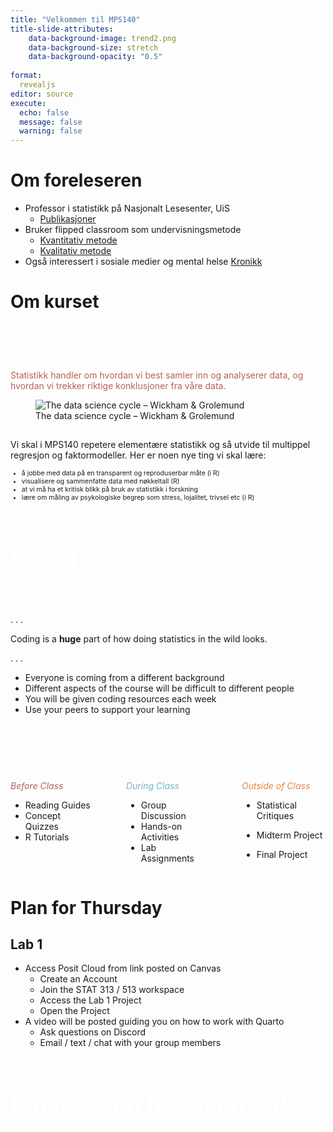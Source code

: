 ```yaml
---
title: "Velkommen til MPS140"
title-slide-attributes:
    data-background-image: trend2.png
    data-background-size: stretch
    data-background-opacity: "0.5"
    
format: 
  revealjs
editor: source
execute: 
  echo: false
  message: false
  warning: false
---
```


# Om foreleseren


-   Professor i statistikk på Nasjonalt Lesesenter, UiS
    -   [Publikasjoner](https://scholar.google.no/citations?user=KgBUXhUAAAAJ&hl=no)
-   Bruker flipped classroom som undervisningsmetode
    -   [Kvantitativ metode](https://journals.sagepub.com/doi/full/10.1177/1469787415616726) 
    -   [Kvalitativ metode](https://www.tandfonline.com/doi/full/10.1080/13562517.2017.1379481)
- Også interessert i sosiale medier og mental helse [Kronikk](https://www.aftenposten.no/meninger/debatt/i/jl4veq/det-er-alvorlige-feil-og-mangler-i-forskningen-paa-sosiale-medier)

# Om kurset

## 

::: {style="font-size: 2em; color: #FFFFFF;"}
Hva er statistikk?
:::

::: {style="color: #b76352;"}
Statistikk handler om hvordan vi best samler inn og analyserer data, og hvordan vi trekker riktige konklusjoner fra våre data.
:::

![The data science cycle -- Wickham & Grolemund](../images/transform.png)

## 

Vi skal i MPS140 repetere elementære statistikk og så utvide til multippel regresjon og faktormodeller. Her er noen nye ting vi skal lære:

::: {style="font-size: 0.75em;"}
-   å jobbe med data på en transparent og reproduserbar måte (i R)
-   visualisere og sammenfatte data med nøkkeltall (R)
-   at vi må ha et kritisk blikk på bruk av statistikk i forskning
-   lære om måling av psykologiske begrep som stress, lojalitet, trivsel etc (i R)
:::

## 

::: {style="font-size: 4em; color: #FFFFFF;"}
Coding 🙀
:::

. . .

Coding is a **huge** part of how doing statistics in the wild looks.

. . .

-   Everyone is coming from a different background
-   Different aspects of the course will be difficult to different people
-   You will be given coding resources each week
-   Use your peers to support your learning

## 

::: {style="font-size: 2em; color: #FFFFFF;"}
Course Components
:::

::: columns
::: {.column width="30%"}
::: {style="color: #b76352;"}
*Before Class*
:::

-   Reading Guides
-   Concept Quizzes
-   R Tutorials
:::

::: {.column width="2%"}
:::

::: {.column width="30%"}
::: {style="color: #76b5c5;"}
*During Class*
:::

-   Group Discussion
-   Hands-on Activities
-   Lab Assignments
:::

::: {.column width="2%"}
:::

::: {.column width="30%"}
::: {style="color: #e28743;"}
*Outside of Class*
:::

-   Statistical Critiques

-   Midterm Project

-   Final Project
:::
:::

##  {background-color="#B6CADA"}

<!-- ::: {style="font-size: 2em; color: #000000;"} -->

<!-- Specifications Based Grading -->

<!-- ::: -->

<!-- ![](images/four_pillars.png) -->

<!-- . . . -->

<!-- ::: {style="color: #000000;"} -->

<!-- Everyone is capable of earning an A! -->

<!-- ::: -->

<!-- ##  {background-color="#B6CADA"} -->

<!-- ::: {style="font-size: 2em; color: #000000;"} -->

<!-- How Smart are You? -->

<!-- ::: -->

<!-- ::: columns -->

<!-- ::: {.column width="30%"} -->

<!-- (2 minutes) -->

<!-- -   Write two *criteria* would you use to *rank* yourself compared to everyone else in this class -->

<!-- ::: -->

<!-- ::: {.column width="2%"} -->

<!-- ::: -->

<!-- ::: {.column width="30%"} -->

<!-- (3 minutes) -->

<!-- -   Talk with the person on your right about the criteria you proposed -->

<!-- ::: -->

<!-- ::: {.column width="2%"} -->

<!-- ::: -->

<!-- ::: {.column width="30%"} -->

<!-- (5 minutes) -->

<!-- -   Share out -->

<!-- -   Person with most vowels in name should be prepared to share! -->

<!-- ::: -->

<!-- ::: -->

<!-- ##  -->

<!-- ::: {style="font-size: 2em; color: #FFFFFF;"} -->

<!-- Cooperative Learning -->

<!-- ::: -->

<!-- is a structured form of small-group learning -->

<!-- . . . -->

<!-- </br> -->

<!-- ::: {style="font-size: 0.85em;"} -->

<!-- -   Roles relate to **how** the work should be done -->

<!--     -   Roles **are not** about breaking up the work intellectually -->

<!-- -   Roles allow each person to contribute to the group in significant ways -->

<!--     -   Each person's participation is necessary to complete the task -->

<!-- ::: -->

<!-- ##  {background-color="#B6CADA"} -->

<!-- ::: {style="font-size: 3em; color: #000000;"} -->

<!-- Group Norms -->

<!-- ::: -->

<!-- ::: columns -->

<!-- ::: {.column width="45%"} -->

<!-- -   Zero tolerance for: racism, sexism, homophobia, transphobia, ageism, ableism -->

<!-- -   Respect one another -->

<!-- -   Intent and impact *both* matter -->

<!-- ::: -->

<!-- ::: {.column width="5%"} -->

<!-- ::: -->

<!-- ::: {.column width="45%"} -->

<!-- -   Non-judgmental -->

<!-- -   Take space, make space -->

<!-- -   Embrace discomfort -->

<!-- -   Make decisions by consensus -->

<!-- ::: -->

<!-- ::: -->

<!-- ##  -->

<!-- ::: {style="font-size: 2em; color: #FFFFFF;"} -->

<!-- How We Learn Together -->

<!-- ::: -->

<!-- ::: columns -->

<!-- ::: {.column width="45%"} -->

<!-- ::: {style="font-size: 0.85em;"} -->

<!-- -   No one is done until everyone is done -->

<!-- -   You have the *right* to ask **anyone** in your group for help -->

<!-- -   You have the *duty* to help **anyone** in your group who asks for help -->

<!-- ::: -->

<!-- ::: -->

<!-- ::: {.column width="5%"} -->

<!-- ::: -->

<!-- ::: {.column width="45%"} -->

<!-- ::: {style="font-size: 0.85em;"} -->

<!-- -   Helping someone means explaining your thinking **not** giving answers or doing the work for them -->

<!-- -   Provide a justification when you make a statement -->

<!-- -   Think and work together -- don't divide up the work -->

<!-- ::: -->

<!-- ::: -->

<!-- ::: -->

<!-- ##  {background-color="#B6CADA"} -->

<!-- ::: {style="font-size: 8em; color: #000000;"} -->

<!-- Break -->

<!-- ::: -->

<!-- #  -->

<!-- ::: {style="font-size: 4.5em;"} -->

<!-- Let's talk about data... -->

<!-- ::: -->

<!-- ##  -->

<!-- ::: {style="font-size: 4em; color: #FFFFFF;"} -->

<!-- Tidy Data -->

<!-- ::: -->

<!-- ![Expected layout of "tidy" datasets](images/tidy-1.png) -->

<!-- ##  -->

<!-- ::: {style="font-size: 2em; color: #FFFFFF;"} -->

<!-- Gender stereotypes in 5-7 year old children -->

<!-- ::: -->

<!-- </br> -->

<!-- ::: {style="font-size: 0.75em;"} -->

<!-- ```{r gender-stereotypes} -->

<!-- #| echo: false -->

<!-- children_gender_stereo[[2]] %>%  -->

<!--   rename(sex = gender) %>%  -->

<!--   sample_n(6) %>% -->

<!--   kable(format = "html") %>%  -->

<!--   kable_styling(bootstrap_options = c("striped", "condensed"),  -->

<!--                 latex_options = "striped") -->

<!-- ``` -->

<!-- ::: -->

<!-- ##  -->

<!-- ::: {style="font-size: 1.5em; color: #FFFFFF;"} -->

<!-- Body girth and skeletal diameter measurements -->

<!-- ::: -->

<!-- ::: {style="font-size: 0.75em;"} -->

<!-- ```{r body-girth} -->

<!-- #| echo: false -->

<!-- bdims %>%  -->

<!--   sample_n(6) %>%  -->

<!--   select(age, wgt, hgt, sex, sho_gi, wai_gi, nav_gi, hip_gi) %>%  -->

<!--   kable() %>%  -->

<!--   kable_styling(bootstrap_options = c("striped", "condensed"),  -->

<!--                 latex_options = "striped") -->

<!-- ``` -->

<!-- ::: -->

<!-- ##  -->

<!-- ::: {style="font-size: 2em; color: #FFFFFF;"} -->

<!-- NBA player of the week -->

<!-- ::: -->

<!-- </br> -->

<!-- ::: {style="font-size: 0.75em;"} -->

<!-- ```{r nba} -->

<!-- #| echo: false -->

<!-- nba %>%  -->

<!--   sample_n(6) %>% -->

<!--   select(Age:Position) %>%  -->

<!--   kable(format = "html") %>%  -->

<!--     kable_styling(bootstrap_options = c("striped", "condensed"),  -->

<!--                 latex_options = "striped") -->

<!-- ``` -->

<!-- ::: -->

<!-- ##  {background-color="#B6CADA"} -->

<!-- ::: {style="font-size: 3em; color: #000000;"} -->

<!-- Your Turn -->

<!-- ::: -->

<!-- ::: {style="font-size: 0.75em;"} -->

<!-- Every year, the US releases to the public a large data set containing information on births recorded in the country. -->

<!-- A total of 13 variables were collected on every birth, including information about: -->

<!-- -   the birth (baby weight, sex of baby, premie status) -->

<!-- -   the pregnancy (hospital visits, length of gestation, ) -->

<!-- -   the birth parent's attributes (age, smoking status, marital status, race) -->

<!-- -   the partner's age -->

<!-- ::: -->

<!-- . . . -->

<!-- ::: {style="color: #b76352;"} -->

<!-- How would you expect this dataframe to look? -->

<!-- ::: -->

<!-- ##  -->

<!-- ::: {style="font-size: 2em;"} -->

<!-- Military Spending -->

<!-- ::: -->

<!-- ::: {style="font-size: 0.75em;"} -->

<!-- ```{r} -->

<!-- #| echo: false -->

<!-- #| label: wide-data -->

<!-- countries <- tibble(Country =  -->

<!--                       c("Sweden",  -->

<!--                         "Norway",  -->

<!--                         "Australia",  -->

<!--                         "USA",  -->

<!--                         "Africa") -->

<!--                     ) -->

<!-- military %>%  -->

<!--   semi_join(countries, by = "Country") %>%  -->

<!--   select(Country, `2010`:`2019`) %>%  -->

<!--   mutate(across(.cols = `2010`:`2019`,  -->

<!--                 .fns = ~ as.numeric(.x) * 100)) %>%  -->

<!--   kable() %>%  -->

<!--   kable_styling(bootstrap_options = c("striped", "condensed"),  -->

<!--                 latex_options = "striped") -->

<!-- ``` -->

<!-- ::: -->

<!-- . . . -->

<!-- </br> -->

<!-- ::: {style="color: #b76352;"} -->

<!-- Do these data satisfy the "tidy" principles? -->

<!-- ::: -->

<!-- ##  -->

<!-- ::: {style="font-size: 2em;"} -->

<!-- Vehicle Efficiency -->

<!-- ::: -->

<!-- ::: {style="font-size: 0.75em;"} -->

<!-- ```{r} -->

<!-- #| echo: false -->

<!-- #| label: row-names -->

<!-- mtcars %>%  -->

<!--   sample_n(size = 4, replace = FALSE) %>%  -->

<!--   kable() %>%  -->

<!--   kable_styling(bootstrap_options = c("striped", "condensed"),  -->

<!--                 latex_options = "striped") -->

<!-- ``` -->

<!-- ::: -->

<!-- . . . -->

<!-- </br> -->

<!-- ::: {style="color: #b76352;"} -->

<!-- Do these data satisfy the "tidy" principles? -->

<!-- ::: -->

<!-- ##  {background-color="#B6CADA"} -->

<!-- ![Artwork by [\@allison_horst](https://twitter.com/allison_horst)](images/tidy-data.jpg) -->

<!-- ##  -->

<!-- ::: {style="font-size: 2em; color: #FFFFFF;"} -->

<!-- Types of Variables -->

<!-- ::: -->

<!-- </br> -->

<!-- ![Diagram of types of variables we will analyze!](images/variables.png) -->

<!-- ##  {background-color="#B6CADA"} -->

<!-- <center>![](images/continuous-discrete.jpeg)</center> -->

<!-- ##  {background-color="#B6CADA"} -->

<!-- ![](images/nominal_ordinal_binary.png) -->

<!-- ##  -->

<!-- ::: {style="font-size: 2em; color: #76b5c5;"} -->

<!-- Your Turn (90-seconds) -->

<!-- ::: -->

<!-- </br> -->

<!-- Write down one example of: -->

<!-- -   a **continuous, numerical** variable -->

<!-- -   a **discrete, numerical** variable -->

<!-- -   an **ordinal, categorical** variable -->

<!-- -   a **regular, categorical** variable -->

<!-- . . . -->

<!-- ::: {style="font-size: 1.5em; color: #e28743;"} -->

<!-- Share out! -->

<!-- ::: -->

<!-- #  {background-color="#B6CADA"} -->

<!-- ::: {style="font-size: 4em; color: #000000;"} -->

<!-- Lab Warm-up -->

<!-- ::: -->

<!-- ##  -->

<!-- ::: {style="font-size: 2em; color: #FFFFFF;"} -->

<!-- Data Types in `R` -->

<!-- ::: -->

<!-- ```{r} -->

<!-- #| echo: false -->

<!-- births_small <- births14  %>%  -->

<!--   mutate(sex = as.factor(sex)) %>%  -->

<!--   select(-visits, -mature, -marital)  -->

<!-- ``` -->

<!-- ::: {style="font-size: 0.75em;"} -->

<!-- ```{r} -->

<!-- #| echo: true -->

<!-- #| code-line-numbers: false -->

<!-- glimpse(births_small) -->

<!-- ``` -->

<!-- ::: -->

<!-- ::: columns -->

<!-- ::: {.column width="45%"} -->

<!-- What do you think `dbl` means? -->

<!-- How is that different from `int`? -->

<!-- ::: -->

<!-- ::: {.column width="5%"} -->

<!-- ::: -->

<!-- ::: {.column width="45%"} -->

<!-- What does `chr` mean? -->

<!-- How might it differ from `fct`? -->

<!-- ::: -->

<!-- ::: -->

<!-- # Other Foundational Concepts -->

<!-- ##  -->

<!-- ::: {style="font-size: 2em; color: #FFFFFF;"} -->

<!-- Types of Studies -->

<!-- ::: -->

<!-- ::: columns -->

<!-- ::: {.column width="40%"} -->

<!-- *Experiment* -->

<!-- -   randomization -->

<!-- -   replication -->

<!-- -   controlling -->

<!-- -   blocking -->

<!-- ::: -->

<!-- ::: {.column width="5%"} -->

<!-- ::: -->

<!-- ::: {.column width="55%"} -->

<!-- *Observational Study* -->

<!-- -   collect data in a way that does not directly interfere with how the data arise -->

<!-- ::: -->

<!-- ::: -->

<!-- ##  -->

<!-- ::: {style="font-size: 2em; color: #FFFFFF;"} -->

<!-- Relationships Between Variables -->

<!-- ::: -->

<!-- </br> -->

<!-- explanatory variable $\rightarrow$ *might affect* $\rightarrow$ response variable -->

<!-- . . . -->

<!-- -   If two variables are not associated, then they are said to be **independent**. -->

<!-- -   If two variables are associated, then they are said to be **dependent**. -->

<!-- ##  -->

<!-- ::: {style="font-size: 2em; color: #FFFFFF;"} -->

<!-- Causal Inference -->

<!-- ::: -->

<!-- </br> -->

<!-- association $\neq$ causation -->

<!-- </br> -->

<!-- . . . -->

<!-- What do you need to say that the explanatory variable [*causes*]{style="color: #e28743;"} a change in the response variable? -->

# Plan for Thursday

## Lab 1

-   Access Posit Cloud from link posted on Canvas
    -   Create an Account
    -   Join the STAT 313 / 513 workspace
    -   Access the Lab 1 Project
    -   Open the Project
-   A video will be posted guiding you on how to work with Quarto
    -   Ask questions on Discord
    -   Email / text / chat with your group members

## 

::: {style="font-size: 4em; color: #FFFFFF;"}
Find Your Group!
:::
